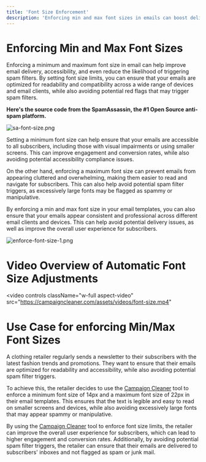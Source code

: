 ```yaml
---
title: 'Font Size Enforcement'
description: 'Enforcing min and max font sizes in emails can boost deliverability and accessibility. Ensure readability and optimal display across all devices.'
---
```

# Enforcing Min and Max Font Sizes
Enforcing a minimum and maximum font size in email can help improve email delivery, accessibility, and even reduce the likelihood of triggering spam filters. By setting font size limits, you can ensure that your emails are optimized for readability and compatibility across a wide range of devices and email clients, while also avoiding potential red flags that may trigger spam filters.

**Here's the source code from the SpamAssassin, the #1 Open Source anti-spam platform.**

![sa-font-size.png](/images/sa-font-size.png)

Setting a minimum font size can help ensure that your emails are accessible to all subscribers, including those with visual impairments or using smaller screens. This can improve engagement and conversion rates, while also avoiding potential accessibility compliance issues.

On the other hand, enforcing a maximum font size can prevent emails from appearing cluttered and overwhelming, making them easier to read and navigate for subscribers. This can also help avoid potential spam filter triggers, as excessively large fonts may be flagged as spammy or manipulative.

By enforcing a min and max font size in your email templates, you can also ensure that your emails appear consistent and professional across different email clients and devices. This can help avoid potential delivery issues, as well as improve the overall user experience for subscribers.

![enforce-font-size-1.png](/images/enforce-font-size-1.png)

# Video Overview of Automatic Font Size Adjustments

<video
  controls
  className="w-full aspect-video"
  src="https://campaigncleaner.com/assets/videos/font-size.mp4"
></video>


# Use Case for enforcing Min/Max Font Sizes
<Note>
A clothing retailer regularly sends a newsletter to their subscribers with the latest fashion trends and promotions. They want to ensure that their emails are optimized for readability and accessibility, while also avoiding potential spam filter triggers.
 
To achieve this, the retailer decides to use the [Campaign Cleaner](https://campaigncleaner.com) tool to enforce a minimum font size of 14px and a maximum font size of 22px in their email templates. This ensures that the text is legible and easy to read on smaller screens and devices, while also avoiding excessively large fonts that may appear spammy or manipulative.

By using the [Campaign Cleaner](https://campaigncleaner.com) tool to enforce font size limits, the retailer can improve the overall user experience for subscribers, which can lead to higher engagement and conversion rates. Additionally, by avoiding potential spam filter triggers, the retailer can ensure that their emails are delivered to subscribers' inboxes and not flagged as spam or junk mail.
</Note>
